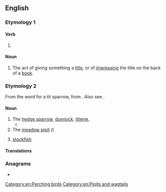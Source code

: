 ==English==

===Etymology 1===

====Verb====
{{head|en|verb form}}

# {{present participle of|en|title|nocat=1}}

====Noun====
{{en-noun}}

# The act of giving something a [[title]], or of [[impress]]ing the title on the back of a [[book]].

===Etymology 2===
From the {{der|en|is|-}} word for a tit sparrow, from {{der|en|non|tittr||titmouse}}. Also see {{m|en|tit||a small bird}}.

====Noun====
{{en-noun}}

# The [[hedge sparrow]], [[dunnock]], [[titlene]], ''{{l|mul|Prunella modularis}}''
#* {{quote-book|en|1601|{{w|Pliny the Elder}}|The Historie of the World|https://penelope.uchicago.edu/holland/pliny10.html||The '''Titling''' therefore that sitteth, being thus deceived, hatcheth the egge and bringeth up the chicke of another bird.|translator={{w|Philemon Holland}}|section=Book X}}
# The [[meadow pipit]] ''({{l|mul|Anthus pratensis}}'')
# {{lb|en|obsolete|in customhouses}} [[stockfish]]

====Translations====
{{trans-see|''Prunella modularis''|dunnock}}

{{trans-see|''Anthus pratensis''|meadow pipit}}

{{trans-see|stockfish}}

{{Webster 1913}}

===Anagrams===
* {{anagrams|en|a=giilntt|Tlingit|litting|tilting}}

[[Category:en:Perching birds]]
[[Category:en:Pipits and wagtails]]